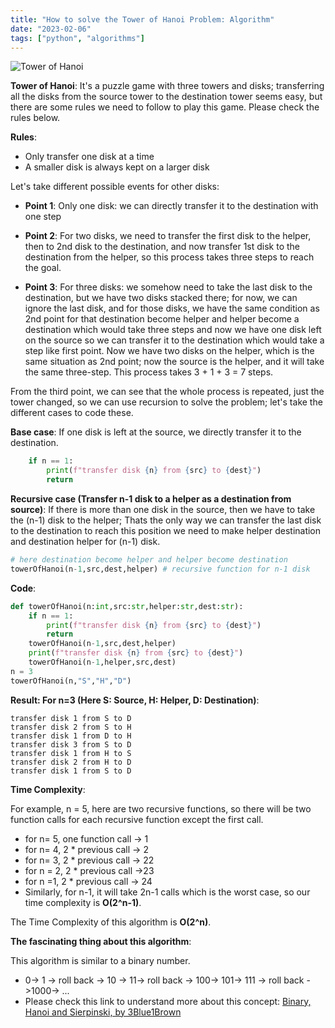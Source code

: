 ```yaml
---
title: "How to solve the Tower of Hanoi Problem: Algorithm"
date: "2023-02-06"
tags: ["python", "algorithms"]
---
```


![Tower of Hanoi]('./images/towerOfHanoi.jpg')

**Tower of Hanoi**: It's a puzzle game with three towers and disks; transferring all the disks from the source tower to the destination tower seems easy, but there are some rules we need to follow to play this game. Please check the rules below.

**Rules**:

- Only transfer one disk at a time
- A smaller disk is always kept on a larger disk

Let's take different possible events for other disks:

- **Point 1**: Only one disk: we can directly transfer it to the destination with one step

- **Point 2**: For two disks, we need to transfer the first disk to the helper, then to 2nd disk to the destination, and now transfer 1st disk to the destination from the helper, so this process takes three steps to reach the goal.

- **Point 3**: For three disks: we somehow need to take the last disk to the destination, but we have two disks stacked there; for now, we can ignore the last disk, and for those disks, we have the same condition as 2nd point for that destination become helper and helper become a destination which would take three steps and now we have one disk left on the source so we can transfer it to the destination which would take a step like first point. Now we have two disks on the helper, which is the same situation as 2nd point; now the source is the helper, and it will take the same three-step. This process takes 3 + 1 + 3 = 7 steps.

From the third point, we can see that the whole process is repeated, just the tower changed, so we can use recursion to solve the problem; let's take the different cases to code these.

**Base case**: If one disk is left at the source, we directly transfer it to the destination.

```python
    if n == 1:
        print(f"transfer disk {n} from {src} to {dest}")
        return
```

**Recursive case (Transfer n-1 disk to a helper as a destination from source)**: If there is more than one disk in the source, then we have to take the (n-1) disk to the helper; Thats the only way we can transfer the last disk to the destination to reach this position we need to make helper destination and destination helper for (n-1) disk.

```python
# here destination become helper and helper become destination
towerOfHanoi(n-1,src,dest,helper) # recursive function for n-1 disk
```

**Code**:

```python
def towerOfHanoi(n:int,src:str,helper:str,dest:str):
    if n == 1:
        print(f"transfer disk {n} from {src} to {dest}")
        return
    towerOfHanoi(n-1,src,dest,helper)
    print(f"transfer disk {n} from {src} to {dest}")
    towerOfHanoi(n-1,helper,src,dest)
n = 3
towerOfHanoi(n,"S","H","D")
```

**Result: For n=3 (Here S: Source, H: Helper, D: Destination)**:

```shell
transfer disk 1 from S to D
transfer disk 2 from S to H
transfer disk 1 from D to H
transfer disk 3 from S to D
transfer disk 1 from H to S
transfer disk 2 from H to D
transfer disk 1 from S to D
```

**Time Complexity**:

For example, n = 5, here are two recursive functions, so there will be two function calls for each recursive function except the first call.

- for n= 5, one function call -> 1
- for n= 4, 2 \* previous call -> 2
- for n= 3, 2 \* previous call -> 22
- for n = 2, 2 \* previous call ->23
- for n =1, 2 \* previous call -> 24
- Similarly, for n-1, it will take 2n-1 calls which is the worst case, so our time complexity is **O(2^n-1)**.

The Time Complexity of this algorithm is **O(2^n)**.

**The fascinating thing about this algorithm**:

This algorithm is similar to a binary number.

- 0-> 1 -> roll back -> 10 -> 11-> roll back -> 100-> 101-> 111 -> roll back ->1000-> ...
- Please check this link to understand more about this concept: [Binary, Hanoi and Sierpinski, by 3Blue1Brown](https://www.youtube.com/watch?v=2SUvWfNJSsM)
